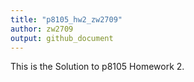 ```yaml
---
title: "p8105_hw2_zw2709"
author: zw2709
output: github_document
---
```


This is the Solution to p8105 Homework 2.